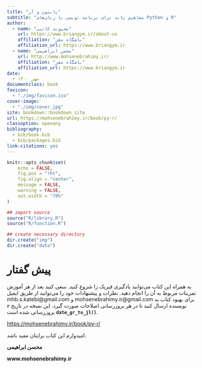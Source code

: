 ```yaml
--- 
title: "پایتون و آر" 
subtitle: "مفاهیم پایه برای برنامه نویسی با زبان‌های Python و R"
author:
  - name: "محبوبه کاتبی"
    url: https://www.briangym.ir/about-us
    affiliation: "باشگاه مغز"
    affiliation_url: https://www.briangym.ir
  - name: "محسن ابراهیمی"
    url: http://www.mohsenebrahimy.ir/
    affiliation: "باشگاه مغز"
    affiliation_url: https://www.briangym.ir
date: 
  - مهر ۱۴۰۰
documentclass: book
favicon: 
  - "./img/favicon.ico"
cover-image: 
  - "./img/cover.jpg"
site: bookdown::bookdown_site
url: https://mohsenebrahimy.ir/book/py-r/
classoption: openany
bibliography: 
  - bib/book.bib
  - bib/packages.bib
link-citations: yes
---
```


```r
knitr::opts_chunk$set(
	echo = FALSE,
	fig.pos = "!ht",
	fig.align = "center",
	message = FALSE,
	warning = FALSE,
	out.width = "70%"
)
```

```r
## import source
source("R/library.R")
source("R/function.R")

## create necessary directory
dir.create("img")
dir.create("data")
```

پیش گفتار {-}
================================================================================

به همراه این کتاب می‌توانید یادگیری فیزیک را شروع کنید.
سعی کنید بعد از هر آموزش تمرینات مربوط به آن را انجام دهید.
نظرات و پیشنهادات خود را می‌توانید از طریق ایمیل
mhb.s.katebi@gmail.com
و
mohsenebrahimy.ir@gmail.com
برای بهبود کتاب به نویسنده ارسال کنید
تا در هر بروزرسانی اصلاحات صورت گیرد. این نسخه در تاریخ
**[`r date_gr_to_jl()`]{dir=ltr}**
بروزرسانی شده است.

::: {align="center"} :::
[<https://mohsenebrahimy.ir/book/py-r/>]{dir=ltr}
::::::

امیدوارم این کتاب برایتان مفید باشد.

::: {align="center"} :::
**محسن ابراهیمی**

**www.mohsenebrahimy.ir**
::::::



